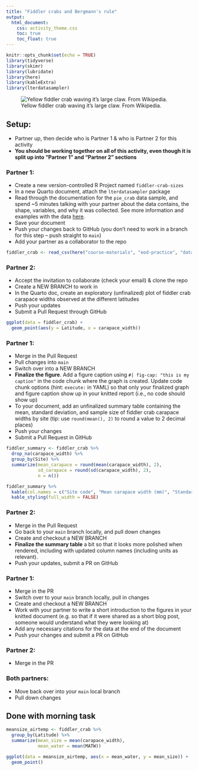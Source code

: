 ```yaml
---
title: "Fiddler crabs and Bergmann's rule"
output: 
  html_document:
    css: activity_theme.css
    toc: true
    toc_float: true
---
```


```r
knitr::opts_chunk$set(echo = TRUE)
library(tidyverse)
library(skimr)
library(lubridate)
library(here)
library(kableExtra)
library(lterdatasampler)
```


![Yellow fiddler crab waving it's large claw. From Wikipedia.](https://upload.wikimedia.org/wikipedia/commons/0/08/Uca_perplexa_male_waving.gif)

## Setup: 

- Partner up, then decide who is Partner 1 & who is Partner 2 for this activity
- **You should be working together on all of this activity, even though it is split up into "Partner 1" and "Partner 2" sections**

### Partner 1:

- Create a new version-controlled R Project named `fiddler-crab-sizes`
- In a new Quarto document, attach the `lterdatasampler` package
- Read through the documentation for the `pie_crab` data sample, and spend ~5 minutes talking with your partner about the data contains, the shape, variables, and why it was collected. See more information and examples with the data [here](https://lter.github.io/lterdatasampler/articles/pie_crab_vignette.html).
- Save your document
- Push your changes back to GitHub (you don't need to work in a branch for this step -- push straight to `main`)
- Add your partner as a collaborator to the repo

```r
fiddler_crab <- read_csv(here("course-materials", "eod-practice", "data", "fiddler_crab.csv"))
```

### Partner 2: 

- Accept the invitation to collaborate (check your email) & clone the repo
- Create a NEW BRANCH to work in
- In the Quarto doc, create an exploratory (unfinalized) plot of fiddler crab carapace widths observed at the different latitudes
- Push your updates
- Submit a Pull Request through GitHub

```r
ggplot(data = fiddler_crab) +
  geom_point(aes(y = Latitude, x = carapace_width))
```

### Partner 1: 

- Merge in the Pull Request
- Pull changes into `main`
- Switch over into a NEW BRANCH
- **Finalize the figure**. Add a figure caption using `#| fig-cap: "this is my caption"` in the code chunk where the graph is created. Update code chunk options (hint: `execute: ` in YAML) so that only your finalized graph and figure caption show up in your knitted report (i.e., no code should show up)
- To your document, add an unfinalized summary table containing the mean, standard deviation, and sample size of fiddler crab carapace widths by site (tip: use `round(mean(), 2)` to round a value to 2 decimal places)
- Push your changes
- Submit a Pull Request in GitHub

```r
fiddler_summary <- fiddler_crab %>% 
  drop_na(carapace_width) %>% 
  group_by(Site) %>% 
  summarize(mean_carapace = round(mean(carapace_width), 2),
            sd_carapace = round(sd(carapace_width), 2),
            n = n()) 

fiddler_summary %>% 
  kable(col.names = c("Site code", "Mean carapace width (mm)", "Standard deviation (mm)", "Sample size")) %>% 
  kable_styling(full_width = FALSE)
```

### Partner 2: 

- Merge in the Pull Request
- Go back to your `main` branch locally, and pull down changes
- Create and checkout a NEW BRANCH
- **Finalize the summary table** a bit so that it looks more polished when rendered, including with updated column names (including units as relevant). 
- Push your updates, submit a PR on GitHub

### Partner 1: 

- Merge in the PR
- Switch over to your `main` branch locally, pull in changes
- Create and checkout a NEW BRANCH
- Work with your partner to write a short introduction to the figures in your knitted document (e.g. so that if it were shared as a short blog post, someone would understand what they were looking at)
- Add any necessary citations for the data at the end of the document
- Push your changes and submit a PR on GitHub

### Partner 2: 

- Merge in the PR

### Both partners:

- Move back over into your `main` local branch
- Pull down changes

## Done with morning task

```r
meansize_airtemp <- fiddler_crab %>% 
  group_by(Latitude) %>% 
  summarize(mean_size = mean(carapace_width),
            mean_water = mean(MATW))

ggplot(data = meansize_airtemp, aes(x = mean_water, y = mean_size)) +
  geom_point()
```



